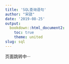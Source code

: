 ```yaml
---
title: 'SQL查询语句'
author: "宋骁"
date: '2019-08-25'
output:
  bookdown::html_document2:
    toc: true
    theme: united
slug: sql
---
```


页面跳转中···

<script>

window.location.replace("https://xsong.ltd/archives/Rbasic/sql")

</script>









